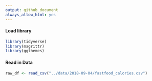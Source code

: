 ```yaml
---
output: github_document
always_allow_html: yes
---
```

#### Load library
```r
library(tidyverse)
library(magrittr)
library(ggthemes)
```

#### Read in Data
```r
raw_df <- read_csv("../data/2018-09-04/fastfood_calories.csv")
```
    
